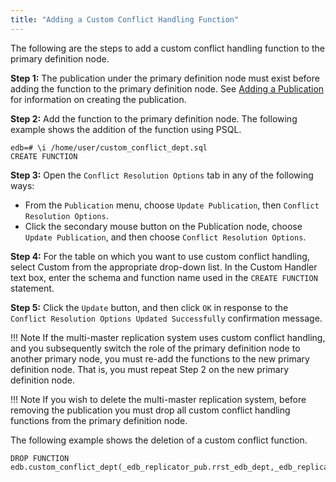 ```yaml
---
title: "Adding a Custom Conflict Handling Function"
---
```


<div id="adding_custom_conflict_handling_function" class="registered_link"></div>

The following are the steps to add a custom conflict handling function to the primary definition node.

**Step 1:** The publication under the primary definition node must exist before adding the function to the primary definition node. See [Adding a Publication](../../02_creating_publication_mmr/#add_pub_mmr) for information on creating the publication.

**Step 2:** Add the function to the primary definition node. The following example shows the addition of the function using PSQL.

```text
edb=# \i /home/user/custom_conflict_dept.sql
CREATE FUNCTION
```

**Step 3:** Open the `Conflict Resolution Options` tab in any of the following ways:

-   From the `Publication` menu, choose `Update Publication`, then `Conflict Resolution Options`.
-   Click the secondary mouse button on the Publication node, choose `Update Publication`, and then choose `Conflict Resolution Options`.

**Step 4:** For the table on which you want to use custom conflict handling, select Custom from the appropriate drop-down list. In the Custom Handler text box, enter the schema and function name used in the `CREATE FUNCTION` statement.

**Step 5:** Click the `Update` button, and then click `OK` in response to the `Conflict Resolution Options Updated Successfully` confirmation message.

!!! Note
    If the multi-master replication system uses custom conflict handling, and you subsequently switch the role of the primary definition node to another primary node, you must re-add the functions to the new primary definition node. That is, you must repeat Step 2 on the new primary definition node.

!!! Note
    If you wish to delete the multi-master replication system, before removing the publication you must drop all custom conflict handling functions from the primary definition node.

The following example shows the deletion of a custom conflict function.

```text
DROP FUNCTION edb.custom_conflict_dept(_edb_replicator_pub.rrst_edb_dept,_edb_replicator_pub.rrst_edb_dept,varchar);
```
